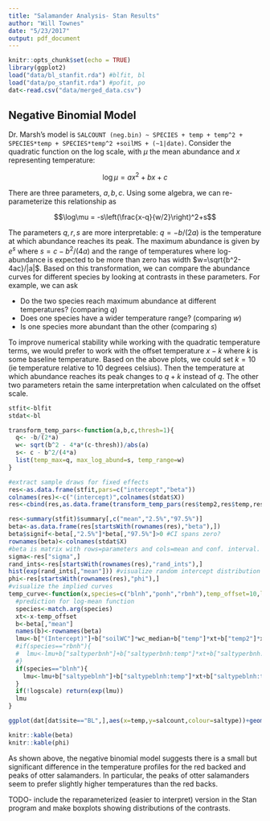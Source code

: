 ```yaml
---
title: "Salamander Analysis- Stan Results"
author: "Will Townes"
date: "5/23/2017"
output: pdf_document
---
```


```r
knitr::opts_chunk$set(echo = TRUE)
library(ggplot2)
load("data/bl_stanfit.rda") #blfit, bl
load("data/po_stanfit.rda") #pofit, po
dat<-read.csv("data/merged_data.csv")
```

## Negative Binomial Model

Dr. Marsh's model is `SALCOUNT (neg.bin) ~ SPECIES + temp + temp^2 + SPECIES*temp + SPECIES*temp^2 +soilMS + (~1|date)`. Consider the quadratic function on the log scale, with $\mu$ the mean abundance and $x$ representing temperature:

$$\log\mu = ax^2+bx+c$$

There are three parameters, $a,b,c$. Using some algebra, we can re-parameterize this relationship as

$$\log\mu = -s\left(\frac{x-q}{w/2}\right)^2+s$$

The parameters $q,r,s$ are more interpretable: $q=-b/(2a)$ is the temperature at which abundance reaches its peak. The maximum abundance is given by $e^s$ where $s=c-b^2/(4a)$ and the range of temperatures where log-abundance is expected to be more than zero has width $w=\sqrt{b^2-4ac}/|a|$. Based on this transformation, we can compare the abundance curves for different species by looking at contrasts in these parameters. For example, we can ask

* Do the two species reach maximum abundance at different temperatures? (comparing $q$)
* Does one species have a wider temperature range? (comparing $w$)
* Is one species more abundant than the other (comparing $s$)

To improve numerical stability while working with the quadratic temperature terms, we would prefer to work with the offset temperature $x-k$ where $k$ is some baseline temperature. Based on the above plots, we could set $k=10$ (ie temperature relative to 10 degrees celsius). Then the temperature at which abundance reaches its peak changes to $q+k$ instead of $q$. The other two parameters retain the same interpretation when calculated on the offset scale.

```r
stfit<-blfit
stdat<-bl

transform_temp_pars<-function(a,b,c,thresh=1){
  q<- -b/(2*a)
  w<- sqrt(b^2 - 4*a*(c-thresh))/abs(a)
  s<- c - b^2/(4*a)
  list(temp_max=q, max_log_abund=s, temp_range=w)
}

#extract sample draws for fixed effects
res<-as.data.frame(stfit,pars=c("intercept","beta"))
colnames(res)<-c("(intercept)",colnames(stdat$X))
res<-cbind(res,as.data.frame(transform_temp_pars(res$temp2,res$temp,res$`(intercept)`+

res<-summary(stfit)$summary[,c("mean","2.5%","97.5%")]
beta<-as.data.frame(res[startsWith(rownames(res),"beta"),])
beta$signif<-beta[,"2.5%"]*beta[,"97.5%"]>0 #CI spans zero?
rownames(beta)<-colnames(stdat$X)
#beta is matrix with rows=parameters and cols=mean and conf. interval.
sigma<-res["sigma",]
rand_ints<-res[startsWith(rownames(res),"rand_ints"),]
hist(exp(rand_ints[,"mean"])) #visualize random intercept distribution
phi<-res[startsWith(rownames(res),"phi"),]
#visualize the implied curves
temp_curve<-function(x,species=c("blnh","ponh","rbnh"),temp_offset=10,logscale=TRUE){
  #prediction for log-mean function
  species<-match.arg(species)
  xt<-x-temp_offset
  b<-beta[,"mean"]
  names(b)<-rownames(beta)
  lmu<-b["(Intercept)"]+b["soilWC"]*wc_median+b["temp"]*xt+b["temp2"]*xt^2
  #if(species=="rbnh"){
  #  lmu<-lmu+b["saltyperbnh"]+b["saltyperbnh:temp"]*xt+b["saltyperbnh:temp2"]*xt^2
  #}
  if(species=="blnh"){
    lmu<-lmu+b["saltypeblnh"]+b["saltypeblnh:temp"]*xt+b["saltypeblnh:temp2"]*xt^2
  }
  if(!logscale) return(exp(lmu))
  lmu
}

ggplot(dat[dat$site=="BL",],aes(x=temp,y=salcount,colour=saltype))+geom_point() + stat_function(fun=function(x){temp_curve(x,"blnh",logscale=FALSE)},colour="black") + stat_function(fun=function(x){temp_curve(x,"rbnh",logscale=FALSE)},colour="black")+xlab("temperature(C)")+ylab("salamander abundance (count)")

knitr::kable(beta)
knitr::kable(phi)
```

As shown above, the negative binomial model suggests there is a small but significant difference in the temperature profiles for the red backed and peaks of otter salamanders. In particular, the peaks of otter salamanders seem to prefer slightly higher temperatures than the red backs.

TODO- include the reparameterized (easier to interpret) version in the Stan program and make boxplots showing distributions of the contrasts.
